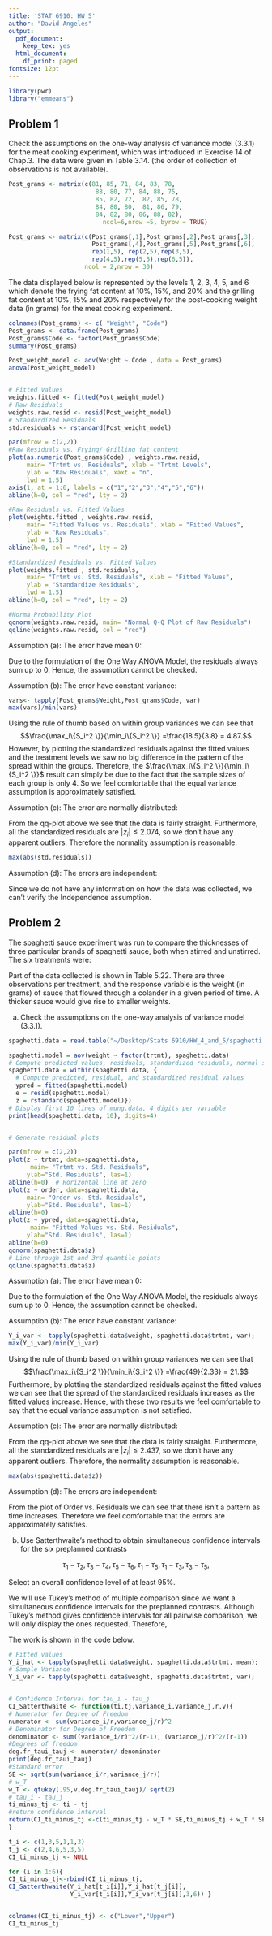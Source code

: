 ```yaml
---
title: 'STAT 6910: HW 5'
author: "David Angeles"
output:
  pdf_document:
    keep_tex: yes
  html_document:
    df_print: paged
fontsize: 12pt
---
```


```r
library(pwr)
library("emmeans")
```


## Problem 1

Check the assumptions on the one-way analysis of variance model (3.3.1) for the meat cooking experiment, which was introduced in Exercise 14 of Chap.3. The data were given in Table 3.14. (the order of collection of observations is not available).


```r
Post_grams <- matrix(c(81, 85, 71, 84, 83, 78, 
                        88, 80, 77, 84, 88, 75, 
                        85, 82, 72,  82, 85, 78,
                        84, 80, 80,  81, 86, 79, 
                        84, 82, 80, 86, 88, 82), 
                          ncol=6,nrow =5, byrow = TRUE)

Post_grams <- matrix(c(Post_grams[,1],Post_grams[,2],Post_grams[,3], 
                       Post_grams[,4],Post_grams[,5],Post_grams[,6], 
                       rep(1,5), rep(2,5),rep(3,5),
                       rep(4,5),rep(5,5),rep(6,5)),
                     ncol = 2,nrow = 30)

```


The data displayed below is represented by the levels 1, 2, 3, 4, 5, and 6 which denote the frying fat content at 10%, 15%, and 20% and the grilling fat content at 10%, 15% and 20% respectively for the post-cooking weight data (in grams) for the meat cooking experiment.

```r
colnames(Post_grams) <- c( "Weight", "Code")
Post_grams <- data.frame(Post_grams)
Post_grams$Code <- factor(Post_grams$Code)
summary(Post_grams)
```


```r

Post_weight_model <- aov(Weight ~ Code , data = Post_grams)
anova(Post_weight_model)


# Fitted Values
weights.fitted <- fitted(Post_weight_model)
# Raw Residuals
weights.raw.resid <- resid(Post_weight_model) 
# Standardized Residuals
std.residuals <- rstandard(Post_weight_model)
```

```r
par(mfrow = c(2,2))
#Raw Residuals vs. Frying/ Grilling fat content 
plot(as.numeric(Post_grams$Code) , weights.raw.resid, 
     main= "Trtmt vs. Residuals", xlab = "Trtmt Levels", 
     ylab = "Raw Residuals", xaxt = "n",
     lwd = 1.5)
axis(1, at = 1:6, labels = c("1","2","3","4","5","6"))
abline(h=0, col = "red", lty = 2)

#Raw Residuals vs. Fitted Values
plot(weights.fitted , weights.raw.resid, 
     main= "Fitted Values vs. Residuals", xlab = "Fitted Values", 
     ylab = "Raw Residuals",
     lwd = 1.5)
abline(h=0, col = "red", lty = 2)

#Standardized Residuals vs. Fitted Values
plot(weights.fitted , std.residuals, 
     main= "Trtmt vs. Std. Residuals", xlab = "Fitted Values", 
     ylab = "Standardize Residuals",
     lwd = 1.5)
abline(h=0, col = "red", lty = 2)

#Norma Probability Plot
qqnorm(weights.raw.resid, main= "Normal Q-Q Plot of Raw Residuals")
qqline(weights.raw.resid, col = "red")
```


Assumption (a): The error have mean 0:

Due to the formulation of the One Way ANOVA Model, the residuals always sum up to 0. Hence, the assumption cannot be checked.

Assumption (b): The error have constant variance:

```r
vars<- tapply(Post_grams$Weight,Post_grams$Code, var)
max(vars)/min(vars)
```


Using the rule of thumb based on within group variances we can see that 
$$\frac{\max_i\{S_i^2 \}}{\min_i\{S_i^2 \}} =\frac{18.5}{3.8} = 4.87.$$
However, by plotting the standardized residuals against the fitted values and the treatment levels we saw no big difference in the pattern of the spread within the groups. 
Therefore, the $\frac{\max_i\{S_i^2 \}}{\min_i\{S_i^2 \}}$ result can simply be due to the fact that the sample sizes of each group is only 4.
So we feel comfortable that the equal variance assumption is approximately satisfied.


Assumption (c): The error are normally distributed:

From the qq-plot above we see that the data is fairly straight. Furthermore, all the standardized residuals are $|z_i| \leq 2.074$, so we don't have any apparent outliers. Therefore the normality assumption is reasonable.

```r
max(abs(std.residuals))
```

Assumption (d): The errors are independent:

Since we do not have any information on how the data was collected, we can't verify the Independence assumption.



## Problem 2

The spaghetti sauce experiment was run to compare the thicknesses of three particular brands of spaghetti sauce, both when stirred and unstirred. The six treatments were:

\begin{center}
1 = store brand, unstirred 2 = store brand, stirred\\
3 = national brand, unstirred 4 = national brand, stirred \\ 
5=gourmet brand,unstirred 6=gourmet brand,stirred
\end{center}

Part of the data collected is shown in Table 5.22. There are three observations per treatment, and the response variable is the weight (in grams) of sauce that flowed through a colander in a given period of time. A thicker sauce would give rise to smaller weights.

(a) Check the assumptions on the one-way analysis of variance model (3.3.1).


```r
spaghetti.data = read.table("~/Desktop/Stats 6910/HW_4_and_5/spaghetti.sauce.txt", header = TRUE)

spaghetti.model = aov(weight ~ factor(trtmt), spaghetti.data)
# Compute predicted values, residuals, standardized residuals, normal scores
spaghetti.data = within(spaghetti.data, {
  # Compute predicted, residual, and standardized residual values
  ypred = fitted(spaghetti.model)
  e = resid(spaghetti.model) 
  z = rstandard(spaghetti.model)})
# Display first 10 lines of mung.data, 4 digits per variable
print(head(spaghetti.data, 10), digits=4)


# Generate residual plots

par(mfrow = c(2,2))
plot(z ~ trtmt, data=spaghetti.data, 
      main= "Trtmt vs. Std. Residuals",
     ylab="Std. Residuals", las=1)
abline(h=0)  # Horizontal line at zero
plot(z ~ order, data=spaghetti.data, 
     main= "Order vs. Std. Residuals",
     ylab="Std. Residuals", las=1)
abline(h=0)
plot(z ~ ypred, data=spaghetti.data, 
      main= "Fitted Values vs. Std. Residuals",
     ylab="Std. Residuals", las=1)
abline(h=0)
qqnorm(spaghetti.data$z)
# Line through 1st and 3rd quantile points
qqline(spaghetti.data$z) 
```


Assumption (a): The error have mean 0:

Due to the formulation of the One Way ANOVA Model, the residuals always sum up to 0. Hence, the assumption cannot be checked.

Assumption (b): The error have constant variance:

```r
Y_i_var <- tapply(spaghetti.data$weight, spaghetti.data$trtmt, var);
max(Y_i_var)/min(Y_i_var)
```


Using the rule of thumb based on within group variances we can see that 
$$\frac{\max_i\{S_i^2 \}}{\min_i\{S_i^2 \}} =\frac{49}{2.33} = 21.$$ 
Furthermore, by plotting the standardized residuals against the fitted values we can see that the spread of the standardized residuals increases as the fitted values increase. Hence, with these two results we feel comfortable to say that the equal variance assumption is not satisfied. 

Assumption (c): The error are normally distributed:

From the qq-plot above we see that the data is fairly straight. Furthermore, all the standardized residuals are $|z_i| \leq 2.437$, so we don't have any apparent outliers. Therefore, the normality assumption is reasonable.

```r
max(abs(spaghetti.data$z))
```

Assumption (d): The errors are independent:

From the plot of Order vs. Residuals we can see that there isn't a pattern as time increases. Therefore we feel comfortable that the errors are approximately satisfies.



(b) Use Satterthwaite’s method to obtain simultaneous confidence intervals for the six preplanned contrasts

$$\tau_1 -\tau_2, \tau_3 -\tau_4, \tau_5 -\tau_6, \tau_1 -\tau_5, \tau_1 -\tau_3, \tau_3 -\tau_5,$$


Select an overall confidence level of at least 95%.


We will use Tukey's method of multiple comparison since we want a simultaneous confidence intervals for the preplanned contrasts. Although Tukey's method gives confidence intervals for all pairwise comparison, we will only display the ones requested. Therefore,

\begin{center}
A simultaneous confidence interval for $\tau_1 -\tau_2$ is $(-34.96928,19.63595)$.\\
A simultaneous confidence interval for $\tau_3 -\tau_4$ is $(-21.516045,9.516045)$.\\
A simultaneous confidence interval for $\tau_5 -\tau_6$ is $(-11.70676,11.04009)$.\\
A simultaneous confidence interval for $\tau_1 -\tau_5$ is $(15.74657,69.58676)$.\\
A simultaneous confidence interval for $\tau_1 -\tau_3$ is $(15.92339,66.07661)$.\\
A simultaneous confidence interval for $\tau_3 -\tau_5$ is $(-13.84765,17.18098)$.
\end{center}


The work is shown in the code below.
```r
# Fitted values
Y_i_hat <- tapply(spaghetti.data$weight, spaghetti.data$trtmt, mean);
# Sample Variance
Y_i_var <- tapply(spaghetti.data$weight, spaghetti.data$trtmt, var);


# Confidence Interval for tau_i - tau_j
CI_Satterthwaite <- function(ti,tj,variance_i,variance_j,r,v){
# Numerator for Degree of Freedom
numerator <- sum(variance_i/r,variance_j/r)^2
# Denominator for Degree of Freedom
denominator <- sum((variance_i/r)^2/(r-1), (variance_j/r)^2/(r-1))
#Degrees of freedom
deg.fr_taui_tauj <- numerator/ denominator
print(deg.fr_taui_tauj)
#Standard error
SE <- sqrt(sum(variance_i/r,variance_j/r))
# w_T
w_T <- qtukey(.95,v,deg.fr_taui_tauj)/ sqrt(2)
# tau_i - tau_j
ti_minus_tj <- ti - tj
#return confidence interval
return(CI_ti_minus_tj <-c(ti_minus_tj - w_T * SE,ti_minus_tj + w_T * SE))
}

t_i <- c(1,3,5,1,1,3)
t_j <- c(2,4,6,5,3,5)
CI_ti_minus_tj <- NULL

for (i in 1:6){
CI_ti_minus_tj<-rbind(CI_ti_minus_tj,
CI_Satterthwaite(Y_i_hat[t_i[i]],Y_i_hat[t_j[i]],
                 Y_i_var[t_i[i]],Y_i_var[t_j[i]],3,6)) }


colnames(CI_ti_minus_tj) <- c("Lower","Upper")
CI_ti_minus_tj
```

